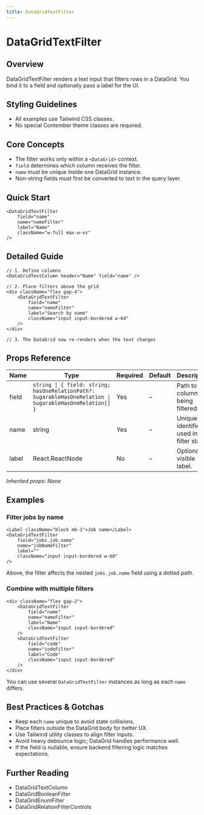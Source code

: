 ```yaml
---
title: DataGridTextFilter
---
```


<!-- Edited by human: false -->
<!-- Examples count: 5 -->
<!-- Source examples: 1 -->
<!-- Playground examples: 0 -->
<!-- External examples: 4 -->
<!-- Import examples: 2 -->

# DataGridTextFilter

## Overview
DataGridTextFilter renders a text input that filters rows in a DataGrid.
You bind it to a field and optionally pass a label for the UI.

## Styling Guidelines
* All examples use Tailwind CSS classes.
* No special Contember theme classes are required.

## Core Concepts
* The filter works only within a `<DataGrid>` context.
* `field` determines which column receives the filter.
* `name` must be unique inside one DataGrid instance.
* Non-string fields must first be converted to text in the query layer.

## Quick Start
```tsx
<DataGridTextFilter
	field="name"
	name="nameFilter"
	label="Name"
	className="w-full max-w-xs"
/>
```

## Detailed Guide
```tsx
// 1. Define columns
<DataGridTextColumn header="Name" field="name" />

// 2. Place filters above the grid
<div className="flex gap-4">
	<DataGridTextFilter
		field="name"
		name="nameFilter"
		label="Search by name"
		className="input input-bordered w-64"
	/>
</div>

// 3. The DataGrid now re-renders when the text changes
```

## Props Reference
| Name   | Type | Required | Default | Description |
| ------ | ---- | -------- | ------- | ----------- |
| field  | `string \| { field: string; hasOneRelationPath?: SugarableHasOneRelation \| SugarableHasOneRelation[] }` | Yes | – | Path to the column being filtered. |
| name   | string | Yes | – | Unique identifier used in the filter state. |
| label  | React.ReactNode | No | – | Optional visible label. |

_Inherited props: None_

## Examples

### Filter jobs by name
```tsx
<Label className="block mb-1">Job name</Label>
<DataGridTextFilter
	field="jobs.job.name"
	name="jobNameFilter"
	label=""
	className="input input-bordered w-60"
/>
```
Above, the filter affects the nested `jobs.job.name` field using a dotted path.

### Combine with multiple filters
```tsx
<div className="flex gap-2">
	<DataGridTextFilter
		field="name"
		name="nameFilter"
		label="Name"
		className="input input-bordered"
	/>
	<DataGridTextFilter
		field="code"
		name="codeFilter"
		label="Code"
		className="input input-bordered"
	/>
</div>
```
You can use several `DataGridTextFilter` instances as long as each `name` differs.

## Best Practices & Gotchas
* Keep each `name` unique to avoid state collisions.
* Place filters outside the DataGrid body for better UX.
* Use Tailwind utility classes to align filter inputs.
* Avoid heavy debounce logic; DataGrid handles performance well.
* If the field is nullable, ensure backend filtering logic matches expectations.

## Further Reading
* DataGridTextColumn
* DataGridBooleanFilter
* DataGridEnumFilter
* DataGridRelationFilterControls

<!-- End of Generated Documentation -->
